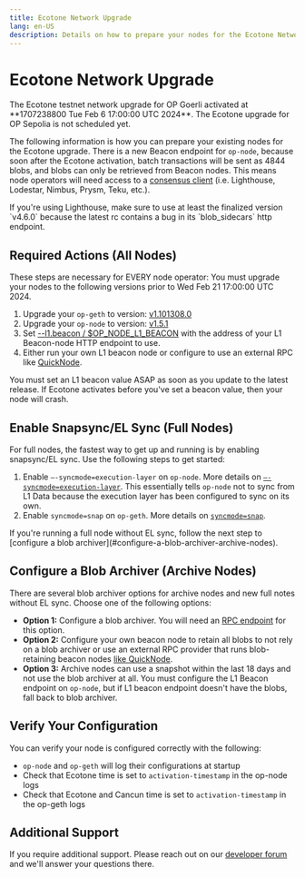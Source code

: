 ```yaml
---
title: Ecotone Network Upgrade
lang: en-US
description: Details on how to prepare your nodes for the Ecotone Network upgrade.
---
```



# Ecotone Network Upgrade

<Callout type="warning">
  The Ecotone testnet network upgrade for OP Goerli activated at **1707238800 Tue Feb 6 17:00:00 UTC 2024**. The Ecotone upgrade for OP Sepolia is not scheduled yet.
</Callout>

The following information is how you can prepare your existing nodes for the Ecotone upgrade. There
is a new Beacon endpoint for `op-node`, because soon after the Ecotone activation, batch
transactions will be sent as 4844 blobs, and blobs can only be retrieved from Beacon nodes.
This means node operators will need access to a [consensus client](https://ethereum.org/developers/docs/nodes-and-clients#consensus-clients) (i.e. Lighthouse, Lodestar, Nimbus, Prysm, Teku, etc.).

<Callout type="info">
  If you're using Lighthouse, make sure to use at least the finalized version `v4.6.0`
  because the latest rc contains a bug in its `blob_sidecars` http endpoint.
</Callout>

## Required Actions (All Nodes)

These steps are necessary for EVERY node operator:
You must upgrade your nodes to the following versions prior to Wed Feb 21 17:00:00 UTC 2024.

1.  Upgrade your `op-geth` to version: [v1.101308.0](https://github.com/ethereum-optimism/op-geth/releases/tag/v1.101308.0)
2.  Upgrade your `op-node` to version: [v1.5.1](https://github.com/ethereum-optimism/optimism/releases/tag/v1.5.1)
3.  Set [--l1.beacon / $OP\_NODE\_L1\_BEACON](/builders/node-operators/management/configuration#l1beacon) with the address of your L1 Beacon-node HTTP endpoint to use.
4.  Either run your own L1 beacon node or configure to use an external RPC like [QuickNode](https://www.quicknode.com/docs/ethereum/eth-v1-beacon-genesis).

<Callout type="warning">
  You must set an L1 beacon value ASAP as soon as you update to the latest release.
  If Ecotone activates before you've set a beacon value, then your node will crash.
</Callout>

## Enable Snapsync/EL Sync (Full Nodes)

For full nodes, the fastest way to get up and running is by enabling snapsync/EL sync. Use the following steps to get started:

1.  Enable `—-syncmode=execution-layer` on `op-node`. More details on [`—-syncmode=execution-layer`](../management/configuration#configuring-op-node). This essentially tells `op-node` not to sync from L1 Data because the execution layer has been configured to sync on its own.
2.  Enable `syncmode=snap` on `op-geth`. More details on [`syncmode=snap`](../management/configuration#configuration).

<Callout>
  If you're running a full node without EL sync, follow the next step to [configure a blob archiver](#configure-a-blob-archiver-archive-nodes).
</Callout>

## Configure a Blob Archiver (Archive Nodes)

There are several blob archiver options for archive nodes and new full notes without EL sync. Choose one of the following options:

*   **Option 1:** Configure a blob archiver. You will need an [RPC endpoint](/chain/networks) for this option.
*   **Option 2:** Configure your own beacon node to retain all blobs to not rely on a blob archiver or use an external RPC provider that runs blob-retaining beacon nodes [like QuickNode](https://www.quicknode.com/docs/ethereum/eth-v1-beacon-genesis).
*   **Option 3:** Archive nodes can use a snapshot within the last 18 days and not use the blob archiver at all. You must configure the L1 Beacon endpoint on `op-node`, but if L1 beacon endpoint doesn't have the blobs, fall back to blob archiver.

## Verify Your Configuration

You can verify your node is configured correctly with the following:

*   `op-node` and `op-geth` will log their configurations at startup
*   Check that Ecotone time is set to `activation-timestamp` in the op-node logs
*   Check that Ecotone and Cancun time is set to `activation-timestamp` in the op-geth logs

## Additional Support

If you require additional support. Please reach out on our [developer forum](https://github.com/ethereum-optimism/developers/discussions) and we'll answer your questions there.
